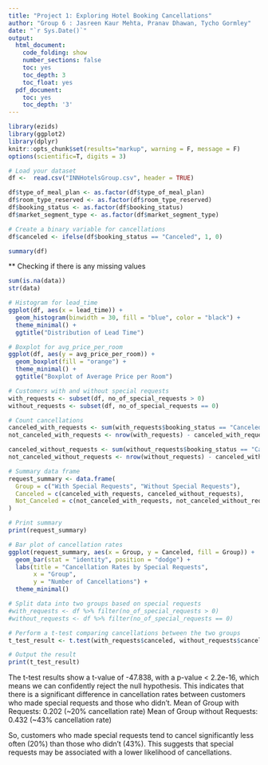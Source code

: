 ```yaml
---
title: "Project 1: Exploring Hotel Booking Cancellations"
author: "Group 6 : Jasreen Kaur Mehta, Pranav Dhawan, Tycho Gormley"
date: "`r Sys.Date()`"
output:
  html_document:
    code_folding: show
    number_sections: false
    toc: yes
    toc_depth: 3
    toc_float: yes
  pdf_document:
    toc: yes
    toc_depth: '3'
---
```


```r
library(ezids)
library(ggplot2)
library(dplyr)
knitr::opts_chunk$set(results="markup", warning = F, message = F)
options(scientific=T, digits = 3) 
```

```r

# Load your dataset
df <-  read.csv("INNHotelsGroup.csv", header = TRUE)

df$type_of_meal_plan <- as.factor(df$type_of_meal_plan)
df$room_type_reserved <- as.factor(df$room_type_reserved)
df$booking_status <- as.factor(df$booking_status)
df$market_segment_type <- as.factor(df$market_segment_type)

# Create a binary variable for cancellations
df$canceled <- ifelse(df$booking_status == "Canceled", 1, 0)

summary(df)
```

** Checking if there is any missing values
```r
sum(is.na(data))
str(data)
```

```r
# Histogram for lead_time
ggplot(df, aes(x = lead_time)) + 
  geom_histogram(binwidth = 30, fill = "blue", color = "black") + 
  theme_minimal() + 
  ggtitle("Distribution of Lead Time")

# Boxplot for avg_price_per_room
ggplot(df, aes(y = avg_price_per_room)) + 
  geom_boxplot(fill = "orange") + 
  theme_minimal() + 
  ggtitle("Boxplot of Average Price per Room")

```

```r
# Customers with and without special requests
with_requests <- subset(df, no_of_special_requests > 0)
without_requests <- subset(df, no_of_special_requests == 0)

# Count cancellations
canceled_with_requests <- sum(with_requests$booking_status == "Canceled")
not_canceled_with_requests <- nrow(with_requests) - canceled_with_requests

canceled_without_requests <- sum(without_requests$booking_status == "Canceled")
not_canceled_without_requests <- nrow(without_requests) - canceled_without_requests

# Summary data frame
request_summary <- data.frame(
  Group = c("With Special Requests", "Without Special Requests"),
  Canceled = c(canceled_with_requests, canceled_without_requests),
  Not_Canceled = c(not_canceled_with_requests, not_canceled_without_requests)
)

# Print summary
print(request_summary)

# Bar plot of cancellation rates
ggplot(request_summary, aes(x = Group, y = Canceled, fill = Group)) +
  geom_bar(stat = "identity", position = "dodge") +
  labs(title = "Cancellation Rates by Special Requests",
       x = "Group",
       y = "Number of Cancellations") +
  theme_minimal()


```



```r
# Split data into two groups based on special requests
#with_requests <- df %>% filter(no_of_special_requests > 0)
#without_requests <- df %>% filter(no_of_special_requests == 0)

# Perform a t-test comparing cancellations between the two groups
t_test_result <- t.test(with_requests$canceled, without_requests$canceled, conf.level = 0.99)

# Output the result
print(t_test_result)

```
The t-test results show a t-value of -47.838, with a p-value < 2.2e-16, which means we can confidently reject the null hypothesis. This indicates that there is a significant difference in cancellation rates between customers who made special requests and those who didn’t.
Mean of Group with Requests: 0.202 (~20% cancellation rate)
Mean of Group without Requests: 0.432 (~43% cancellation rate)

So, customers who made special requests tend to cancel significantly less often (20%) than those who didn’t (43%). This suggests that special requests may be associated with a lower likelihood of cancellations.